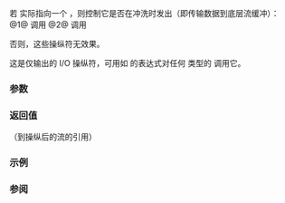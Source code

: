 {{cpp/title|emit_on_flush|noemit_on_flush}}
{{cpp/io/manip/navbar}}
{{dcl begin}}
{{dcl header|ostream}}
{{dcl| num=1 | since=c++20|
template&lt; class CharT, class Traits &gt;
std::basic_ostream&lt;CharT, Traits&gt;&amp; emit_on_flush( std::basic_ostream&lt;CharT, Traits&gt;&amp; os );
}}
{{dcl| num=2 | since=c++20|
template&lt; class CharT, class Traits &gt;
std::basic_ostream&lt;CharT, Traits&gt;&amp; noemit_on_flush( std::basic_ostream&lt;CharT, Traits&gt;&amp; os );
}}
{{dcl end}}

若 {{c|os.rdbuf()}} 实际指向一个 {{c|std::basic_syncbuf&lt;CharT, Traits, Allocator&gt;}} {{tt|buf}}，则控制它是否在冲洗时发出（即传输数据到底层流缓冲）：
@1@ 调用 {{c|buf.set_emit_on_sync(true)}}
@2@ 调用 {{c|buf.set_emit_on_sync(false)}}

否则，这些操纵符无效果。

这是仅输出的 I/O 操纵符，可用如 {{c|out &lt;&lt; std::emit_on_flush}} 的表达式对任何 {{lc|std::basic_ostream}} 类型的 {{tt|out}} 调用它。


===参数===
{{par begin}}
{{par|os|到输出流的引用}}
{{par end}}

===返回值===

{{tt|os}}（到操纵后的流的引用）

===示例===
{{example}}

===参阅===
{{dsc begin}}
{{dsc inc | cpp/io/basic_syncbuf/dsc set_emit_on_sync}}
{{dsc end}}

{{langlinks|de|en|es|fr|it|ja|pt|ru}}